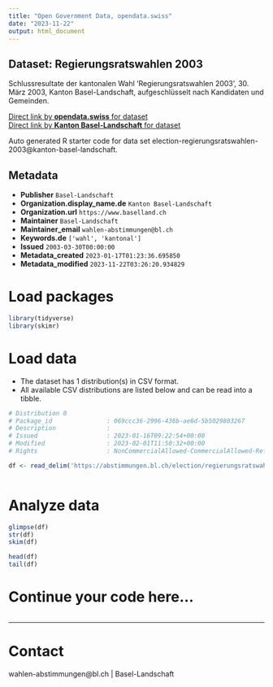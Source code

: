 ```yaml
---
title: "Open Government Data, opendata.swiss"
date: "2023-11-22"
output: html_document
---
```


## Dataset: Regierungsratswahlen 2003

Schlussresultate der kantonalen Wahl 'Regierungsratswahlen 2003', 30. März 2003, Kanton Basel-Landschaft, aufgeschlüsselt nach Kandidaten und Gemeinden.

[Direct link by **opendata.swiss** for dataset](https://opendata.swiss/de/dataset/regierungsratswahlen-2003)<br>
[Direct link by **Kanton Basel-Landschaft** for dataset](https://abstimmungen.bl.ch/election/regierungsratswahlen-2003/data)

Auto generated R starter code for data set election-regierungsratswahlen-2003@kanton-basel-landschaft.

## Metadata

- **Publisher** `Basel-Landschaft`
- **Organization.display_name.de** `Kanton Basel-Landschaft`
- **Organization.url** `https://www.baselland.ch`
- **Maintainer** `Basel-Landschaft`
- **Maintainer_email** `wahlen-abstimmungen@bl.ch`
- **Keywords.de** `['wahl', 'kantonal']`
- **Issued** `2003-03-30T00:00:00`
- **Metadata_created** `2023-01-17T01:23:36.695850`
- **Metadata_modified** `2023-11-22T03:26:20.934829`


# Load packages

```r

library(tidyverse)
library(skimr)

```

# Load data

-   The dataset has 1 distribution(s) in CSV format.
-   All available CSV distributions are listed below and can be read into a tibble.

```r

# Distribution 0
# Package_id               : 069ccc36-2996-436b-ae6d-5b5029803267
# Description              : 
# Issued                   : 2023-01-16T09:22:54+00:00
# Modified                 : 2023-02-01T11:50:32+00:00
# Rights                   : NonCommercialAllowed-CommercialAllowed-ReferenceRequired

df <- read_delim('https://abstimmungen.bl.ch/election/regierungsratswahlen-2003/data-csv')



```

# Analyze data

```r

glimpse(df)
str(df)
skim(df)

head(df)
tail(df)

```

# Continue your code here...

```r

```

------------------------------------------------------------------------

# Contact

wahlen-abstimmungen@bl.ch | Basel-Landschaft
